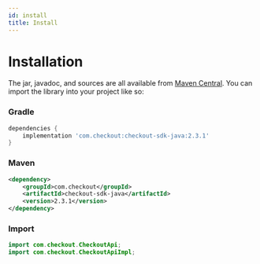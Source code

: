 ```yaml
---
id: install
title: Install
---
```


# Installation

The jar, javadoc, and sources are all available from [Maven Central](https://search.maven.org/artifact/com.checkout/checkout-sdk-java). You can import the library into your project like so:

### Gradle

```groovy
dependencies {
    implementation 'com.checkout:checkout-sdk-java:2.3.1'
}
```

### Maven

```xml
<dependency>
    <groupId>com.checkout</groupId>
    <artifactId>checkout-sdk-java</artifactId>
    <version>2.3.1</version>
</dependency>
```

### Import

```java
import com.checkout.CheckoutApi;
import com.checkout.CheckoutApiImpl;
```

